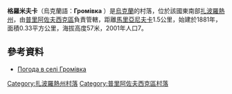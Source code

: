 {{coord|46|55|6|N|36|2|44|E|scale:100000|display=title}}

'''格羅米夫卡'''（烏克蘭語：'''Громівка''' ）是[[烏克蘭|烏克蘭]]的村落，位於該國東南部[[扎波羅熱州|扎波羅熱州]]，由[[普里阿佐夫西克區|普里阿佐夫西克區]]負責管轄，距離[[馬里亞尼夫卡_(普里阿佐夫西克區)|馬里亞尼夫卡]]1.5公里，始建於1881年，面積0.33平方公里，海拔高度57米，2001年人口7。

==參考資料==
* [http://weather.in.ua/ua/zaporozhskaja/6025 Погода в селі Громівка] {{Wayback|url=http://weather.in.ua/ua/zaporozhskaja/6025 |date=20160305075928 }}

[[Category:扎波羅熱州村落|Category:扎波羅熱州村落]]
[[Category:普里阿佐夫西克區村落|Category:普里阿佐夫西克區村落]]


{{Zaporizhia-geo-stub}}